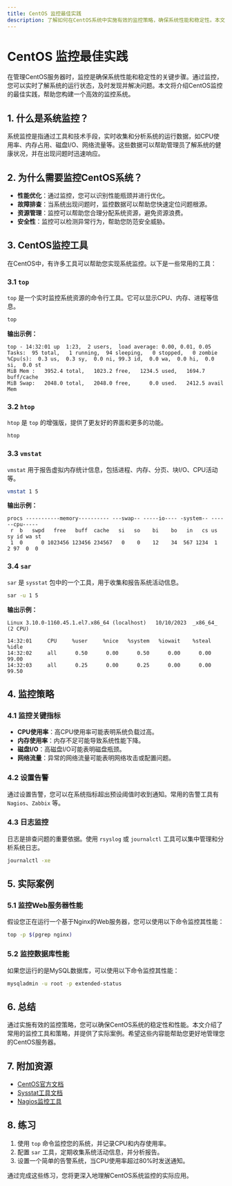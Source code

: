 ```yaml
---
title: CentOS 监控最佳实践
description: 了解如何在CentOS系统中实施有效的监控策略，确保系统性能和稳定性。本文适合初学者，涵盖基础概念、工具使用和实际案例。
---
```


# CentOS 监控最佳实践

在管理CentOS服务器时，监控是确保系统性能和稳定性的关键步骤。通过监控，您可以实时了解系统的运行状态，及时发现并解决问题。本文将介绍CentOS监控的最佳实践，帮助您构建一个高效的监控系统。

## 1. 什么是系统监控？

系统监控是指通过工具和技术手段，实时收集和分析系统的运行数据，如CPU使用率、内存占用、磁盘I/O、网络流量等。这些数据可以帮助管理员了解系统的健康状况，并在出现问题时迅速响应。

## 2. 为什么需要监控CentOS系统？

- **性能优化**：通过监控，您可以识别性能瓶颈并进行优化。
- **故障排查**：当系统出现问题时，监控数据可以帮助您快速定位问题根源。
- **资源管理**：监控可以帮助您合理分配系统资源，避免资源浪费。
- **安全性**：监控可以检测异常行为，帮助您防范安全威胁。

## 3. CentOS监控工具

在CentOS中，有许多工具可以帮助您实现系统监控。以下是一些常用的工具：

### 3.1 `top`

`top` 是一个实时监控系统资源的命令行工具。它可以显示CPU、内存、进程等信息。

```bash
top
```

**输出示例：**
```
top - 14:32:01 up  1:23,  2 users,  load average: 0.00, 0.01, 0.05
Tasks:  95 total,   1 running,  94 sleeping,   0 stopped,   0 zombie
%Cpu(s):  0.3 us,  0.3 sy,  0.0 ni, 99.3 id,  0.0 wa,  0.0 hi,  0.0 si,  0.0 st
MiB Mem :   3952.4 total,   1023.2 free,   1234.5 used,   1694.7 buff/cache
MiB Swap:   2048.0 total,   2048.0 free,      0.0 used.   2412.5 avail Mem
```

### 3.2 `htop`

`htop` 是 `top` 的增强版，提供了更友好的界面和更多的功能。

```bash
htop
```

### 3.3 `vmstat`

`vmstat` 用于报告虚拟内存统计信息，包括进程、内存、分页、块I/O、CPU活动等。

```bash
vmstat 1 5
```

**输出示例：**
```
procs -----------memory---------- ---swap-- -----io---- -system-- ------cpu-----
 r  b   swpd   free   buff  cache   si   so    bi    bo   in   cs us sy id wa st
 1  0      0 1023456 123456 234567   0    0    12    34  567 1234  1  2 97  0  0
```

### 3.4 `sar`

`sar` 是 `sysstat` 包中的一个工具，用于收集和报告系统活动信息。

```bash
sar -u 1 5
```

**输出示例：**
```
Linux 3.10.0-1160.45.1.el7.x86_64 (localhost) 	10/10/2023 	_x86_64_	(2 CPU)

14:32:01     CPU     %user     %nice   %system   %iowait    %steal     %idle
14:32:02     all      0.50      0.00      0.50      0.00      0.00     99.00
14:32:03     all      0.25      0.00      0.25      0.00      0.00     99.50
```

## 4. 监控策略

### 4.1 监控关键指标

- **CPU使用率**：高CPU使用率可能表明系统负载过高。
- **内存使用率**：内存不足可能导致系统性能下降。
- **磁盘I/O**：高磁盘I/O可能表明磁盘瓶颈。
- **网络流量**：异常的网络流量可能表明网络攻击或配置问题。

### 4.2 设置告警

通过设置告警，您可以在系统指标超出预设阈值时收到通知。常用的告警工具有 `Nagios`、`Zabbix` 等。

### 4.3 日志监控

日志是排查问题的重要依据。使用 `rsyslog` 或 `journalctl` 工具可以集中管理和分析系统日志。

```bash
journalctl -xe
```

## 5. 实际案例

### 5.1 监控Web服务器性能

假设您正在运行一个基于Nginx的Web服务器，您可以使用以下命令监控其性能：

```bash
top -p $(pgrep nginx)
```

### 5.2 监控数据库性能

如果您运行的是MySQL数据库，可以使用以下命令监控其性能：

```bash
mysqladmin -u root -p extended-status
```

## 6. 总结

通过实施有效的监控策略，您可以确保CentOS系统的稳定性和性能。本文介绍了常用的监控工具和策略，并提供了实际案例。希望这些内容能帮助您更好地管理您的CentOS服务器。

## 7. 附加资源

- [CentOS官方文档](https://www.centos.org/docs/)
- [Sysstat工具文档](https://github.com/sysstat/sysstat)
- [Nagios监控工具](https://www.nagios.org/)

## 8. 练习

1. 使用 `top` 命令监控您的系统，并记录CPU和内存使用率。
2. 配置 `sar` 工具，定期收集系统活动信息，并分析报告。
3. 设置一个简单的告警系统，当CPU使用率超过80%时发送通知。

通过完成这些练习，您将更深入地理解CentOS系统监控的实际应用。